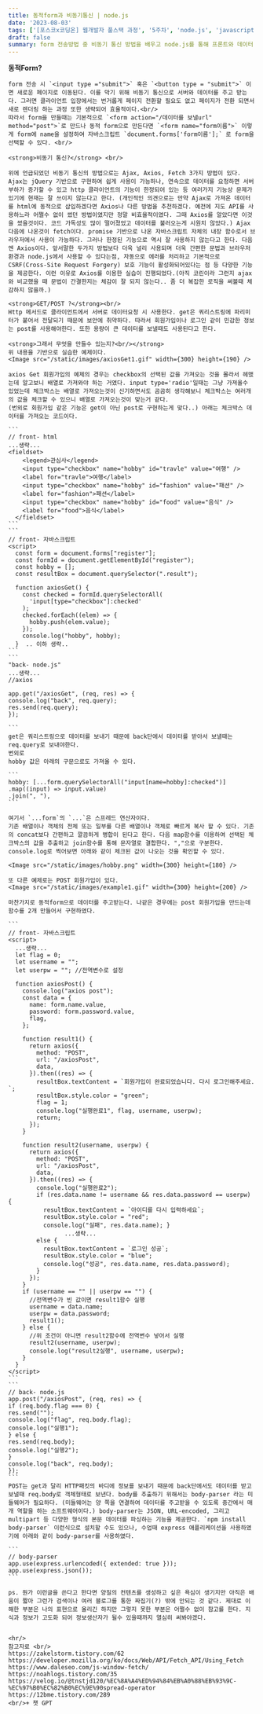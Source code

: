 ```yaml
---
title: 동적form과 비동기통신 | node.js
date: '2023-08-03'
tags: ['[포스코x코딩온] 웹개발자 풀스택 과정', '5주차', 'node.js', 'javascript']
draft: false
summary: form 전송방법 중 비동기 통신 방법을 배우고 node.js를 통해 프론트와 데이터 통신방법을 배움.
---
```


<strong>동적Form?</strong>

    form 전송 시 `<input type ="submit">` 혹은 `<button type = "submit">` 이면 새로운 페이지로 이동된다. 이를 막기 위해 비동기 통신으로 서버와 데이터를 주고 받는다. 그러면 클라이언트 입장에서는 번거롭게 페이지 전환할 필요도 없고 페이지가 전환 되면서 새로 렌더링 하는 과정 또한 생략되어 효율적이다.<br/>
    따라서 form을 만들때는 기본적으로 `<form action="/데이터를 보낼url" method="post">`로 만드나 동적 form으로 만든다면 `<form name="form이름">` 이렇게 form에 name을 설정하여 자바스크립트 `document.forms['form이름'];` 로 form을 선택할 수 있다. <br/>

    <strong>비동기 통신?</strong> <br/>

    위에 언급되었던 비동기 통신의 방법으로는 Ajax, Axios, Fetch 3가지 방법이 있다. Ajax는 jQuery 기반으로 구현하여 쉽게 사용이 가능하나, 연속으로 데이터를 요청하면 서버 부하가 증가할 수 있고 http 클라이언트의 기능이 한정되어 있는 등 여러가지 기능상 문제가 있기에 현재는 잘 쓰이지 않는다고 한다. (개인적인 의견으로는 만약 Ajax로 가져온 데이터를 html에 동적으로 삽입하겠다면 Axios나 다른 방법을 추천하겠다. 예전에 지도 API를 사용하느라 어쩔수 없이 썼던 방법이였지만 정말 비효율적이였다. 그때 Axios를 알았다면 이것을 썼을것이다. 코드 가독성도 많이 떨어졌었고 데이터를 불러오는게 시원치 않았다.) Ajax 다음에 나온것이 fetch이다. promise 기반으로 나온 자바스크립트 자체의 내장 함수로서 브라우저에서 사용이 가능하다. 그러나 한정된 기능으로 역시 잘 사용하지 않는다고 한다. 다음엔 Axios이다. 앞서말한 두가지 방법보다 더욱 널리 사용되며 더욱 간편한 문법과 브라우저 환경과 node.js에서 사용할 수 있다는점, 자동으로 에러를 처리하고 기본적으로 CSRF(Cross-Site Request Forgery) 보호 기능이 활성화되어있다는 점 등 다양한 기능을 제공한다. 이런 이유로 Axios를 이용한 실습이 진행되었다.(아직 코린이라 그런지 ajax와 비교했을 때 문법이 간결한지는 체감이 잘 되지 않는다.. 좀 더 복잡한 로직을 써볼때 체감하지 않을까.)

    <strong>GET/POST ?</strong><br/>
    Http 메서드로 클라이언트에서 서버로 데이터요청 시 사용한다. get은 쿼리스트링에 파리미터가 붙어서 전달되기 때문에 보안에 취약하다. 따라서 회원가입이나 로그인 같이 민감한 정보는 post를 사용해야한다. 또한 용량이 큰 데이터를 보낼때도 사용된다고 한다.

    <strong>그래서 무엇을 만들수 있는지?<br/></strong>
    위 내용을 기반으로 실습한 예제이다.
    <Image src="/static/images/axiosGet1.gif" width={300} height={190} />

    axios Get 회원가입의 예제의 경우는 checkbox의 선택된 값을 가져오는 것을 몰라서 헤맸는데 알고보니 배열로 가져와야 하는 거였다. input type='radio'일때는 그냥 가져올수 있었는데 체크박스는 배열로 가져오는것이 신기하면서도 곰곰히 생각해보니 체크박스는 여러개의 값을 체크할 수 있으니 배열로 가져오는것이 맞는거 같다.
    (번외로 회원가입 같은 기능은 get이 아닌 post로 구현하는게 맞다..) 아래는 체크박스 데이터를 가져오는 코드이다.

    ```
    // front- html
    ...생략...
    <fieldset>
        <legend>관심사</legend>
        <input type="checkbox" name="hobby" id="travle" value="여행" />
        <label for="travle">여행</label>
        <input type="checkbox" name="hobby" id="fashion" value="패션" />
        <label for="fashion">패션</label>
        <input type="checkbox" name="hobby" id="food" value="음식" />
        <label for="food">음식</label>
      </fieldset>
    ```
    ```
    // front- 자바스크립트
    <script>
      const form = document.forms["register"];
      const formId = document.getElementById("register");
      const hobby = [];
      const resultBox = document.querySelector(".result");

      function axiosGet() {
        const checked = formId.querySelectorAll(
          'input[type="checkbox"]:checked'
        );
        checked.forEach((elem) => {
          hobby.push(elem.value);
        });
        console.log("hobby", hobby);
      }  .. 이하 생략..
    ```
    ```
    "back- node.js"
    ...생략...
    //axios

    app.get("/axiosGet", (req, res) => {
    console.log("back", req.query);
    res.send(req.query);
    });

    ```
    get은 쿼리스트링으로 데이터를 보내기 때문에 back단에서 데이터를 받아서 보낼때는 req.query로 보내야한다.
    번외로
    hobby 값은 아래의 구문으로도 가져올 수 있다.

    ```
    hobby: [...form.querySelectorAll("input[name=hobby]:checked")]
    .map((input) => input.value)
    .join(", "),
    ```

    여기서 `...form`의 `...`은 스프레드 연산자이다.
    기존 배열이나 객체의 전체 또는 일부를 다른 배열이나 객체로 빠르게 복사 할 수 있다. 기존의 concat보다 간편하고 깔끔하게 병합이 된다고 한다. 다음 map함수를 이용하여 선택된 체크박스의 값을 추출하고 join함수를 통해 문자열로 결합한다. ","으로 구분한다.
    console.log로 찍어보면 아래와 같이 체크된 값이 나오는 것을 확인할 수 있다.

    <Image src="/static/images/hobby.png" width={300} height={180} />

    또 다른 예제로는 POST 회원가입이 있다.
    <Image src="/static/images/example1.gif" width={300} height={200} />

    마찬가지로 동적form으로 데이터를 주고받는다. 나같은 경우에는 post 회원가입을 만드는데 함수를 2개 만들어서 구현하였다.

    ```
    // front- 자바스크립트
    <script>
      ...생략...
      let flag = 0;
      let username = "";
      let userpw = ""; //전역변수로 설정

      function axiosPost() {
        console.log("axios post");
        const data = {
          name: form.name.value,
          password: form.password.value,
          flag,
        };

        function result1() {
          return axios({
            method: "POST",
            url: "/axiosPost",
            data,
          }).then((res) => {
            resultBox.textContent = `회원가입이 완료되었습니다. 다시 로그인해주세요. `;
            resultBox.style.color = "green";
            flag = 1;
            console.log("실행완료1", flag, username, userpw);
            return;
          });
        }

        function result2(username, userpw) {
          return axios({
            method: "POST",
            url: "/axiosPost",
            data,
          }).then((res) => {
            console.log("실행완료2");
            if (res.data.name != username && res.data.password == userpw) {
              resultBox.textContent = `아이디를 다시 입력하세요`;
              resultBox.style.color = "red";
              console.log("실패", res.data.name); }
                    ...생략...
            else {
              resultBox.textContent = `로그인 성공`;
              resultBox.style.color = "blue";
              console.log("성공", res.data.name, res.data.password);
            }
          });
        }
        if (username == "" || userpw == "") {
          //전역변수가 빈 값이면 result1함수 실행
          username = data.name;
          userpw = data.password;
          result1();
        } else {
          //위 조건이 아니면 result2함수에 전역변수 넣어서 실행
          result2(username, userpw);
          console.log("result2실행", username, userpw);
        }
      }
    </script>
    ```
    ```
    // back- node.js
    app.post("/axiosPost", (req, res) => {
    if (req.body.flag === 0) {
    res.send("");
    console.log("flag", req.body.flag);
    console.log("실행1");
    } else {
    res.send(req.body);
    console.log("실행2");
    }
    console.log("back", req.body);
    });
    ```
    POST는 get과 달리 HTTP패킷의 바디에 정보를 보내기 때문에 back단에서도 데이터를 받고 보낼때 req.body로 객체형태로 보낸다. body를 추출하기 위해서는 body-parser 라는 미들웨어가 필요하다. (미들웨어는 양 쪽을 연결하여 데이터를 주고받을 수 있도록 중간에서 매개 역할을 하는 소프트웨어이다.) body-parser는 JSON, URL-encoded, 그리고 multipart 등 다양한 형식의 본문 데이터를 파싱하는 기능을 제공한다. `npm install body-parser` 이런식으로 설치할 수도 있으나, 수업때 express 애플리케이션을 사용하였기에 아래와 같이 body-parser를 사용하였다.

    ```
    // body-parser
    app.use(express.urlencoded({ extended: true }));
    app.use(express.json());
    ```

    ps. 뭔가 이런글을 쓴다고 한다면 양질의 컨텐츠를 생성하고 싶은 욕심이 생기지만 아직은 배움이 짧아 그런가 검색이나 여러 블로그를 통한 짜집기(?) 밖에 안되는 것 같다. 제대로 이해한 부분은 나의 표현으로 올리긴 하지만 그렇지 못한 부분은 어쩔수 없이 참고를 한다. 지식과 정보가 고도화 되어 정보생산자가 될수 있을때까지 열심히 써봐야겠다.


    <hr/>
    참고자료 <br/>
    https://zakelstorm.tistory.com/62
    https://developer.mozilla.org/ko/docs/Web/API/Fetch_API/Using_Fetch
    https://www.daleseo.com/js-window-fetch/
    https://noahlogs.tistory.com/35
    https://velog.io/@tnstjd120/%EC%8A%A4%ED%94%84%EB%A0%88%EB%93%9C-%EC%97%B0%EC%82%B0%EC%9E%90spread-operator
    https://12bme.tistory.com/289
    <br/>+ 챗 GPT
